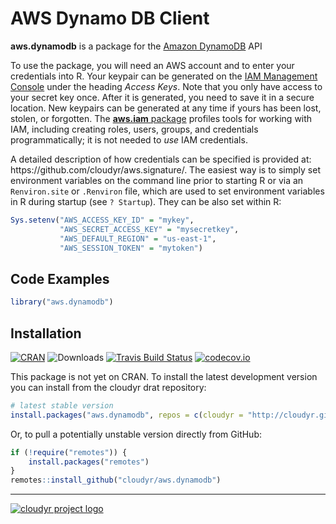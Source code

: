 # AWS Dynamo DB Client

**aws.dynamodb** is a package for the [Amazon DynamoDB](https://aws.amazon.com/dynamodb/) API

To use the package, you will need an AWS account and to enter your credentials into R. Your keypair can be generated on the [IAM Management Console](https://aws.amazon.com/) under the heading *Access Keys*. Note that you only have access to your secret key once. After it is generated, you need to save it in a secure location. New keypairs can be generated at any time if yours has been lost, stolen, or forgotten. The [**aws.iam** package](https://github.com/cloudyr/aws.iam) profiles tools for working with IAM, including creating roles, users, groups, and credentials programmatically; it is not needed to *use* IAM credentials.

A detailed description of how credentials can be specified is provided at: https://github.com/cloudyr/aws.signature/. The easiest way is to simply set environment variables on the command line prior to starting R or via an `Renviron.site` or `.Renviron` file, which are used to set environment variables in R during startup (see `? Startup`). They can be also set within R:

```R
Sys.setenv("AWS_ACCESS_KEY_ID" = "mykey",
           "AWS_SECRET_ACCESS_KEY" = "mysecretkey",
           "AWS_DEFAULT_REGION" = "us-east-1",
           "AWS_SESSION_TOKEN" = "mytoken")
```

## Code Examples

```R
library("aws.dynamodb")
```


## Installation

[![CRAN](https://www.r-pkg.org/badges/version/aws.dynamodb)](https://cran.r-project.org/package=aws.dynamodb)
![Downloads](https://cranlogs.r-pkg.org/badges/aws.dynamodb)
[![Travis Build Status](https://travis-ci.org/cloudyr/aws.dynamodb.png?branch=master)](https://travis-ci.org/cloudyr/aws.dynamodb)
[![codecov.io](https://codecov.io/github/cloudyr/aws.dynamodb/coverage.svg?branch=master)](https://codecov.io/github/cloudyr/aws.dynamodb?branch=master)

This package is not yet on CRAN. To install the latest development version you can install from the cloudyr drat repository:

```R
# latest stable version
install.packages("aws.dynamodb", repos = c(cloudyr = "http://cloudyr.github.io/drat", getOption("repos")))
```

Or, to pull a potentially unstable version directly from GitHub:

```R
if (!require("remotes")) {
    install.packages("remotes")
}
remotes::install_github("cloudyr/aws.dynamodb")
```


---
[![cloudyr project logo](https://i.imgur.com/JHS98Y7.png)](https://github.com/cloudyr)
